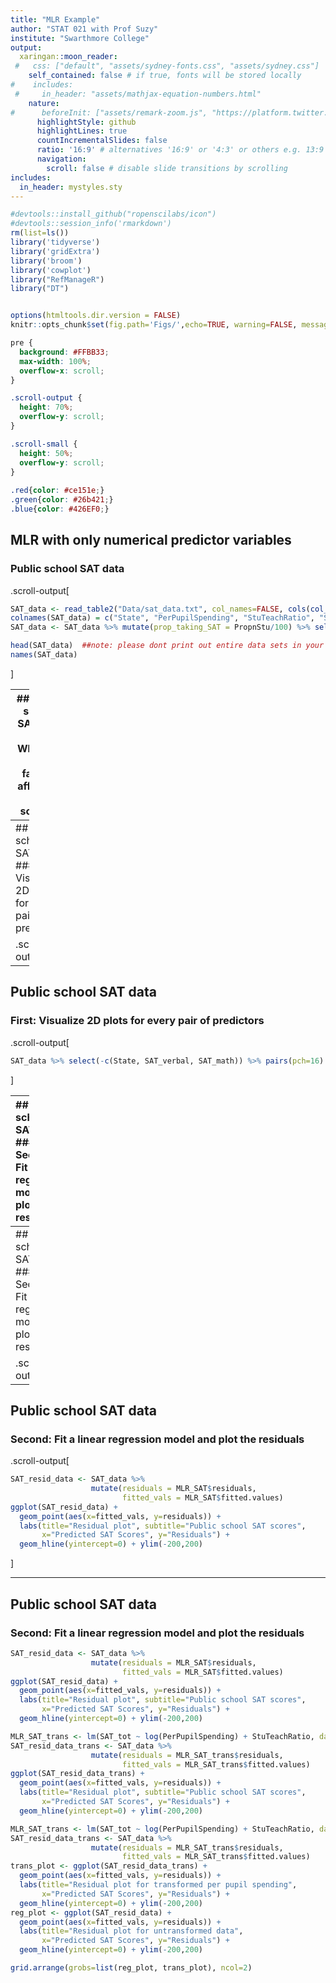 ```yaml
---
title: "MLR Example"
author: "STAT 021 with Prof Suzy"
institute: "Swarthmore College"
output:
  xaringan::moon_reader:
 #   css: ["default", "assets/sydney-fonts.css", "assets/sydney.css"]
    self_contained: false # if true, fonts will be stored locally
#    includes:
 #     in_header: "assets/mathjax-equation-numbers.html"
    nature:
#      beforeInit: ["assets/remark-zoom.js", "https://platform.twitter.com/widgets.js"]
      highlightStyle: github
      highlightLines: true
      countIncrementalSlides: false
      ratio: '16:9' # alternatives '16:9' or '4:3' or others e.g. 13:9
      navigation:
        scroll: false # disable slide transitions by scrolling
includes:
  in_header: mystyles.sty
---
```


```r
#devtools::install_github("ropenscilabs/icon")
#devtools::session_info('rmarkdown')
rm(list=ls())
library('tidyverse')
library('gridExtra')
library('broom')
library('cowplot')
library("RefManageR")
library("DT")


options(htmltools.dir.version = FALSE)
knitr::opts_chunk$set(fig.path='Figs/',echo=TRUE, warning=FALSE, message=FALSE)
```

```css
pre {
  background: #FFBB33;
  max-width: 100%;
  overflow-x: scroll;
}

.scroll-output {
  height: 70%;
  overflow-y: scroll;
}

.scroll-small {
  height: 50%;
  overflow-y: scroll;
}
   
.red{color: #ce151e;}
.green{color: #26b421;}
.blue{color: #426EF0;}
```




## MLR with only numerical predictor variables 
### Public school SAT data

.scroll-output[
```r
SAT_data <- read_table2("Data/sat_data.txt", col_names=FALSE, cols(col_character(), col_double(), col_double(), col_double(), col_double(), col_double(), col_double(), col_double()))
colnames(SAT_data) = c("State", "PerPupilSpending", "StuTeachRatio", "Salary", "PropnStu", "SAT_verbal", "SAT_math", "SAT_tot")
SAT_data <- SAT_data %>% mutate(prop_taking_SAT = PropnStu/100) %>% select(-PropnStu)

head(SAT_data)  ##note: please dont print out entire data sets in your HW solutions!
names(SAT_data)
```
]

---
## Public school SAT data
### What are the factors affecting SAT scores? 

```r
ggplot(SAT_data) +
  geom_point(aes(x=PerPupilSpending, y=SAT_tot)) + 
  labs(title="Public school SAT scores", subtitle = "Predictor: Per Pupil Spending",
       x="Per Pupil Spending (in thousands of dollars)", y="Total SAT Score") +
  xlim(2.5,10) + ylim(800, 1200)
```

---
## Public school SAT data
### First: Visualize 2D plots for every pair of predictors 

.scroll-output[
```r
SAT_data %>% select(-State) %>% pairs(pch=16) 
```
]


---
## Public school SAT data
### First: Visualize 2D plots for every pair of predictors 

.scroll-output[
```r
SAT_data %>% select(-c(State, SAT_verbal, SAT_math)) %>% pairs(pch=16) 
```
]

---
## Public school SAT data
### Second: Fit a linear regression model and plot the residuals

.scroll-output[
```r
MLR_SAT <- lm(SAT_tot ~ PerPupilSpending + StuTeachRatio, data = SAT_data)
summary(MLR_SAT)
```
]

---
## Public school SAT data
### Second: Fit a linear regression model and plot the residuals

.scroll-output[
```r
library("scatterplot3d")
require("scatterplot3d")
plot3d <- scatterplot3d(SAT_data$PerPupilSpending, 
                        SAT_data$StuTeachRatio, 
                        SAT_data$SAT_tot,
                        angle=55, scale.y=0.7, pch=16, color ="red",
                        main ="3D Regression Plane",
                        xlab="Per Pupil Spending (in thousands)", 
                        ylab="Student-teacher Ratio", 
                        zlab="Total SAT Score")
plot3d$plane3d(MLR_SAT, lty.box = "solid")
#plot3d$points3d(residual_plot_data2$PerPupilSpending, 
#                residual_plot_data2$StuTeachRatio, 
#                residual_plot_data2$fitted_vals, col="blue", type="h", pch=16)
```
]

---
## Public school SAT data
### Second: Fit a linear regression model and plot the residuals

.scroll-output[
```r
SAT_resid_data <- SAT_data %>% 
                  mutate(residuals = MLR_SAT$residuals,
                         fitted_vals = MLR_SAT$fitted.values) 
ggplot(SAT_resid_data) +
  geom_point(aes(x=fitted_vals, y=residuals)) + 
  labs(title="Residual plot", subtitle="Public school SAT scores",
       x="Predicted SAT Scores", y="Residuals") + 
  geom_hline(yintercept=0) + ylim(-200,200)
```
]

---
## Public school SAT data
### Second: Fit a linear regression model and plot the residuals


```r
SAT_resid_data <- SAT_data %>% 
                  mutate(residuals = MLR_SAT$residuals,
                         fitted_vals = MLR_SAT$fitted.values) 
ggplot(SAT_resid_data) +
  geom_point(aes(x=fitted_vals, y=residuals)) + 
  labs(title="Residual plot", subtitle="Public school SAT scores",
       x="Predicted SAT Scores", y="Residuals") + 
  geom_hline(yintercept=0) + ylim(-200,200)
```




```r
MLR_SAT_trans <- lm(SAT_tot ~ log(PerPupilSpending) + StuTeachRatio, data = SAT_data)
SAT_resid_data_trans <- SAT_data %>% 
                  mutate(residuals = MLR_SAT_trans$residuals,
                         fitted_vals = MLR_SAT_trans$fitted.values) 
ggplot(SAT_resid_data_trans) +
  geom_point(aes(x=fitted_vals, y=residuals)) + 
  labs(title="Residual plot", subtitle="Public school SAT scores",
       x="Predicted SAT Scores", y="Residuals") + 
  geom_hline(yintercept=0) + ylim(-200,200)
```



```r
MLR_SAT_trans <- lm(SAT_tot ~ log(PerPupilSpending) + StuTeachRatio, data = SAT_data)
SAT_resid_data_trans <- SAT_data %>% 
                  mutate(residuals = MLR_SAT_trans$residuals,
                         fitted_vals = MLR_SAT_trans$fitted.values) 
trans_plot <- ggplot(SAT_resid_data_trans) +
  geom_point(aes(x=fitted_vals, y=residuals)) + 
  labs(title="Residual plot for transformed per pupil spending",
       x="Predicted SAT Scores", y="Residuals") + 
  geom_hline(yintercept=0) + ylim(-200,200)
reg_plot <- ggplot(SAT_resid_data) +
  geom_point(aes(x=fitted_vals, y=residuals)) + 
  labs(title="Residual plot for untransformed data",
       x="Predicted SAT Scores", y="Residuals") + 
  geom_hline(yintercept=0) + ylim(-200,200)

grid.arrange(grobs=list(reg_plot, trans_plot), ncol=2)
```

